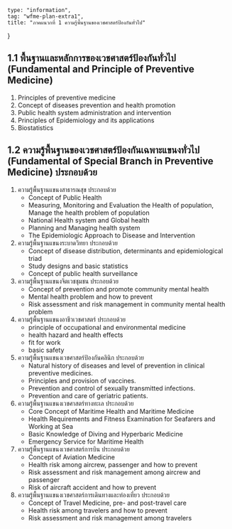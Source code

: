 	type: "information",
	tag: "wfme-plan-extra1",
	title: "ภาคผนวกที่ 1 ความรู้พื้นฐานของเวชศาสตร์ป้องกันทั่วไป"
}

<div id="special2">

## 1.1 พื้นฐานและหลักการของเวชศาสตร์ป้องกันทั่วไป (Fundamental and Principle of Preventive Medicine) 
1. Principles of preventive medicine
2. Concept of diseases prevention and health promotion
3. Public health system administration and intervention
4. Principles of Epidemiology and its applications
5. Biostatistics

## 1.2 ความรู้พื้นฐานของเวชศาสตร์ป้องกันเฉพาะแขนงทั่วไป (Fundamental of Special Branch in Preventive Medicine) ประกอบด้วย
1. ความรู้พื้นฐานแขนงสาธารณสุข ประกอบด้วย
	- Concept of Public Health
	- Measuring, Monitoring and Evaluation the Health of population, Manage the health problem of population
	- National Health system and Global health
	- Planning and Managing health system
	- The Epidemiologic Approach to Disease and Intervention
2. ความรู้พื้นฐานแขนงระบาดวิทยา ประกอบด้วย
	- Concept of disease distribution, determinants and epidemiological triad
	- Study designs and basic statistics
	- Concept of public health surveillance
3. ความรู้พื้นฐานแขนงจิตเวชชุมชน ประกอบด้วย
	- Concept of prevention and promote community mental health
	- Mental health problem and how to prevent
	- Risk assessment and risk management in community mental health problem
4. ความรู้พื้นฐานแขนงอาชีวเวชศาสตร์ ประกอบด้วย
	- principle of occupational and environmental medicine
	- health hazard and health effects
	- fit for work
	- basic safety
5. ความรู้พื้นฐานแขนงเวชศาสตร์ป้องกันคลินิก ประกอบด้วย
	- Natural history of diseases and level of prevention in clinical preventive medicines.
	- Principles and provision of vaccines.
	- Prevention and control of sexually transmitted infections.
	- Prevention and care of geriatric patients.
6. ความรู้พื้นฐานแขนงเวชศาสตร์ทางทะเล ประกอบด้วย
	- Core Concept of Maritime Health and Maritime Medicine
	- Health Requirements and Fitness Examination for Seafarers and Working at Sea
	- Basic Knowledge of Diving and Hyperbaric Medicine
	- Emergency Service for Maritime Health
7. ความรู้พื้นฐานแขนงเวชศาสตร์การบิน ประกอบด้วย
	- Concept of Aviation Medicine
	- Health risk among aircrew, passenger and how to prevent
	- Risk assessment and risk management among aircrew and passenger
	- Risk of aircraft accident and how to prevent
8. ความรู้พื้นฐานแขนงเวชศาสตร์การเดินทางและท่องเที่ยว ประกอบด้วย
	- Concept of Travel Medicine, pre- and post-travel care
	- Health risk among travelers and how to prevent
	- Risk assessment and risk management among travelers

</div>